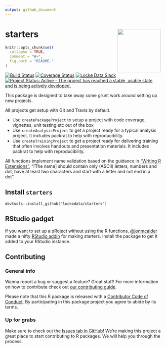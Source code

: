 ```yaml
---
output: github_document
---
```


# starters <img src="man/figures/logo.png" align="right" height=140/>

<!-- README.md is generated from README.Rmd. Please edit that file -->

```r
knitr::opts_chunk$set(
  collapse = TRUE,
  comment = "#>",
  fig.path = "README-"
)
```
<!-- badges: start -->
[![Build Status](https://travis-ci.org/lockedata/starters.svg?branch=master)](https://travis-ci.org/lockedata/starters) [![Coverage Status](https://img.shields.io/coveralls/lockedata/starters.svg)](https://coveralls.io/r/lockedata/starters?branch=master) [![Locke Data Slack](https://img.shields.io/badge/Slack-discuss-blue.svg?logo=slack&longCache=true&style=flat)](https://join.slack.com/t/lockedata/shared_invite/enQtMjkwNjY3ODkwMzg2LTI1OGU1NTM3ZGIyZGFiNTdlODI3MzU2N2ZlNDczMjM4M2U2OWVmNDMzZTQ1ZGNlZDQ3MGM2MGVjMjI2MWIyMjI)
[![Project Status: Active - The project has reached a stable, usable state and is being actively developed.](https://www.repostatus.org/badges/latest/active.svg)](https://www.repostatus.org/#active)
<!-- badges: end -->

This package is designed to take away some grunt work around setting up new projects.

All projects get setup with Git and Travis by default.

- Use `createPackageProject` to setup a project with code coverage, vignettes, unit testing etc out of the box
- Use `createAnalysisProject` to get a project ready for a typical analysis project. It includes packrat to help with reproducibility.
- Use `createTrainingProject` to get a project ready for delivering training that often involves handouts and presentation materials. It includes packrat to help with reproducibility.

All functions implement name validation based on the guidance in ["Writing R Extensions"](https://cran.r-project.org/doc/manuals/r-release/R-exts.html#The-DESCRIPTION-file), "[The name] should contain only (ASCII) letters, numbers and dot, have at least two characters and start with a letter and not end in a dot".

## Install `starters`

```
devtools::install_github("lockedata/starters")
```

## RStudio gadget
If you want to set up a pRoject without using the R functions, [\@jonmcalder](https://github.com/jonmcalder) made a nifty [RStudio addin](https://rstudio.github.io/rstudioaddins/) for making starters. Install the package to get it added to your RStudio instance.

## Contributing

### General info

Wanna report a bug or suggest a feature? Great stuff! For more information on how to contribute check out [our contributing guide](.github/CONTRIBUTING.md). 

Please note that this R package is released with a [Contributor Code of Conduct](CODE_OF_CONDUCT.md). By participating in this package project you agree to abide by its terms.
 
### Up for grabs

Make sure to check out the [Issues tab in GitHub](https://github.com/stephlocke/starters/issues)! We're making this project a great place to start contributing to R packages. We will help you through the process. 
